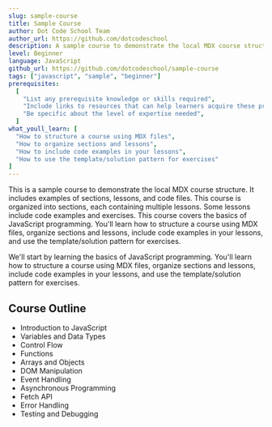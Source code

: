 ```yaml
---
slug: sample-course
title: Sample Course
author: Dot Code School Team
author_url: https://github.com/dotcodeschool
description: A sample course to demonstrate the local MDX course structure.
level: Beginner
language: JavaScript
github_url: https://github.com/dotcodeschool/sample-course
tags: ["javascript", "sample", "beginner"]
prerequisites:
  [
    "List any prerequisite knowledge or skills required",
    "Include links to resources that can help learners acquire these prerequisites",
    "Be specific about the level of expertise needed",
  ]
what_youll_learn: [
  "How to structure a course using MDX files",
  "How to organize sections and lessons",
  "How to include code examples in your lessons",
  "How to use the template/solution pattern for exercises"
]
---
```


This is a sample course to demonstrate the local MDX course structure. It includes examples of sections, lessons, and code files. This course is organized into sections, each containing multiple lessons. Some lessons include code examples and exercises. This course covers the basics of JavaScript programming. You'll learn how to structure a course using MDX files, organize sections and lessons, include code examples in your lessons, and use the template/solution pattern for exercises.

We'll start by learning the basics of JavaScript programming. You'll learn how to structure a course using MDX files, organize sections and lessons, include code examples in your lessons, and use the template/solution pattern for exercises.

## Course Outline

- Introduction to JavaScript
- Variables and Data Types
- Control Flow
- Functions
- Arrays and Objects
- DOM Manipulation
- Event Handling
- Asynchronous Programming
- Fetch API
- Error Handling
- Testing and Debugging